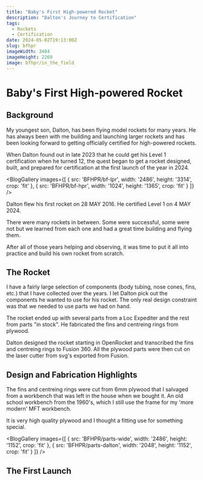 ```yaml
---
title: "Baby's First High-powered Rocket"
description: "Dalton's Journey to Certification"
tags:
  - Rockets
  - Certification
date: 2024-05-02T19:13:00Z
slug: bfhpr
imageWidth: 3404
imageHeight: 2269
image: bfhpr/in_the_field
---
```

# Baby's First High-powered Rocket

## Background

My youngest son, Dalton, has been flying model rockets for many years. 
He has always been with me building and launching larger rockets and has been looking
forward to getting officially certified for high-powered rockets.

When Dalton found out in late 2023 that he could get his Level 1 certification when he turned 12,
the quest began to get a rocket designed, built, and prepared for certification at the first launch
of the year in 2024.

<BlogGallery
  images={[
    {
      src: 'BFHPR/bf-lpr',
      width: '2486',
      height: '3314',
      crop: 'fit'
    },
    {
     src: 'BFHPR/bf-hpr',
      width: '1024',
      height: '1365',
      crop: 'fit' 
    }
  ]}
/>

Dalton flew his first rocket on 28 MAY 2016. He certified Level 1 on 4 MAY 2024.

There were many rockets in between. Some were successful, some were not but we
learned from each one and had a great time building and flying them.

After all of those years helping and observing, it was time to put it all into practice and
build his own rocket from scratch.

## The Rocket

I have a fairly large selection of components (body tubing, nose cones, fins, etc.) that I have
collected over the years. I let Dalton pick out the components he wanted to use for his rocket.
The only real design constraint was that we needed to use parts we had on hand.

The rocket ended up with several parts from a Loc Expediter and the rest from parts "in stock". He
fabricated the fins and centreing rings from plywood.

Dalton designed the rocket starting in OpenRocket and transcribed the fins and centreing rings to
Fusion 360. All the plywood parts were then cut on the laser cutter from svg's exported from Fusion.

## Design and Fabrication Highlights

The fins and centreing rings were cut from 6mm plywood that I salvaged from a workbench that was
left in the house when we bought it. An old school workbench from the 1960's, which I still use the
frame for my 'more modern' MFT workbench.

It is very high quality plywood and I thought a fitting use for something special.

<BlogGallery
  images={[
    {
      src: 'BFHPR/parts-wide',
      width: '2486',
      height: '1152',
      crop: 'fit'
    },
    {
     src: 'BFHPR/parts-dalton',
      width: '2048',
      height: '1152',
      crop: 'fit' 
    }
  ]}
/>

## The First Launch

<VideoPlayer
  src='BFHPR/Baby_s_First_High_Powered_Rocket_bh4cdi'
/>